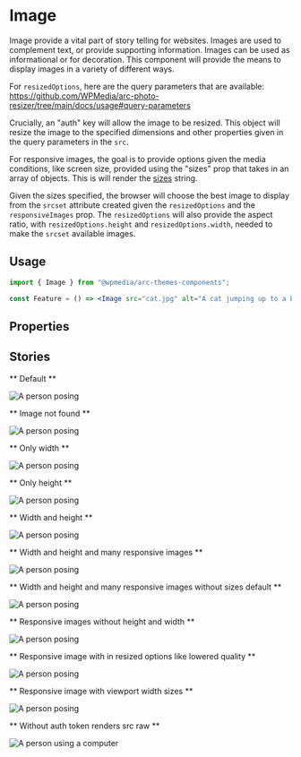 

<Meta title="Components/Image" component={Image} />

# Image

Image provide a vital part of story telling for websites. Images are used to complement text, or provide supporting information. Images can be used as informational or for decoration. This component will provide the means to display images in a variety of different ways.

For `resizedOptions`, here are the query parameters that are available: https://github.com/WPMedia/arc-photo-resizer/tree/main/docs/usage#query-parameters

Crucially, an "auth" key will allow the image to be resized. This object will resize the image to the specified dimensions and other properties given in the query parameters in the `src`.

For responsive images, the goal is to provide options given the media conditions, like screen size, provided using the "sizes" prop that takes in an array of objects. This is will render the [sizes](https://developer.mozilla.org/en-US/docs/Web/HTML/Element/img#attr-sizes) string.

Given the sizes specified, the browser will choose the best image to display from the `srcset` attribute created given the `resizedOptions` and the `responsiveImages` prop. The `resizedOptions` will also provide the aspect ratio, with `resizedOptions.height` and `resizedOptions.width`, needed to make the `srcset` available images.

## Usage

```jsx
import { Image } from "@wpmedia/arc-themes-components";

const Feature = () => <Image src="cat.jpg" alt="A cat jumping up to a ball" />;
```

## Properties

<ArgsTable of={Image} />

## Stories

** Default **

<Canvas>
	<Story name="Default">
		<Image
			src="/HY6LDPEW4BBFDLBYD4S3S7LZ3E.jpg"
			alt="A person posing"
			resizedOptions={{
				auth: "ab9e85e4ddf84da579c217bc66331a71941bd99dcfbc17ef0f25b166a094bec4",
			}}
			resizerURL="https://themesinternal-themesinternal-sandbox.web.arc-cdn.net/resizer/v2"
		/>
	</Story>
</Canvas>

** Image not found **

<Canvas>
	<Story name="Image not found">
		<Image
			src="/nowhere.jpg"
			alt="A person posing"
			resizedOptions={{
				auth: "ab9e85e4ddf84da579c217bc66331a71941bd99dcfbc17ef0f25b166a094bec4",
			}}
			resizerURL="https://themesinternal-themesinternal-sandbox.web.arc-cdn.net/resizer/v2"
		/>
	</Story>
</Canvas>

** Only width **

<Canvas>
	<Story name="Only width">
		<Image
			src="/HY6LDPEW4BBFDLBYD4S3S7LZ3E.jpg"
			alt="A person posing"
			width={300}
			resizedOptions={{
				auth: "ab9e85e4ddf84da579c217bc66331a71941bd99dcfbc17ef0f25b166a094bec4",
			}}
			resizerURL="https://themesinternal-themesinternal-sandbox.web.arc-cdn.net/resizer/v2"
		/>
	</Story>
</Canvas>

** Only height **

<Canvas>
	<Story name="Only height">
		<Image
			src="/HY6LDPEW4BBFDLBYD4S3S7LZ3E.jpg"
			alt="A person posing"
			height={300}
			resizedOptions={{
				auth: "ab9e85e4ddf84da579c217bc66331a71941bd99dcfbc17ef0f25b166a094bec4",
			}}
			resizerURL="https://themesinternal-themesinternal-sandbox.web.arc-cdn.net/resizer/v2"
		/>
	</Story>
</Canvas>

** Width and height **

<Canvas>
	<Story name="Width and height">
		<Image
			src="/HY6LDPEW4BBFDLBYD4S3S7LZ3E.jpg"
			alt="A person posing"
			height={300}
			width={300}
			resizedOptions={{
				auth: "ab9e85e4ddf84da579c217bc66331a71941bd99dcfbc17ef0f25b166a094bec4",
			}}
			resizerURL="https://themesinternal-themesinternal-sandbox.web.arc-cdn.net/resizer/v2"
		/>
	</Story>
</Canvas>

** Width and height and many responsive images **

<Canvas>
	<Story name="Width and height and many responsive images">
		<Image
			src="/HY6LDPEW4BBFDLBYD4S3S7LZ3E.jpg"
			alt="A person posing"
			height={300}
			width={300}
			resizedOptions={{
				auth: "ab9e85e4ddf84da579c217bc66331a71941bd99dcfbc17ef0f25b166a094bec4",
			}}
			responsiveImages={[100, 200, 1000]}
			resizerURL="https://themesinternal-themesinternal-sandbox.web.arc-cdn.net/resizer/v2"
			sizes={[
				{ isDefault: true, sourceSizeValue: "1000px" },
				{
					mediaCondition: "(min-width: 1000px)",
					sourceSizeValue: "200px",
				},
			]}
		/>
	</Story>
</Canvas>

** Width and height and many responsive images without sizes default **

<Canvas>
	<Story name="Width and height and many responsive images without sizes default">
		<Image
			src="/HY6LDPEW4BBFDLBYD4S3S7LZ3E.jpg"
			alt="A person posing"
			height={300}
			width={300}
			resizedOptions={{
				auth: "ab9e85e4ddf84da579c217bc66331a71941bd99dcfbc17ef0f25b166a094bec4",
			}}
			responsiveImages={[100, 200, 1000]}
			resizerURL="https://themesinternal-themesinternal-sandbox.web.arc-cdn.net/resizer/v2"
			sizes={[{ mediaCondition: "(min-width: 1000px)", sourceSizeValue: "200px" }]}
		/>
	</Story>
</Canvas>

** Responsive images without height and width **

<Canvas>
	<Story name="Responsive images without height and width">
		<Image
			src="/HY6LDPEW4BBFDLBYD4S3S7LZ3E.jpg"
			alt="A person posing"
			resizedOptions={{
				auth: "ab9e85e4ddf84da579c217bc66331a71941bd99dcfbc17ef0f25b166a094bec4",
			}}
			responsiveImages={[100, 200, 1000]}
			resizerURL="https://themesinternal-themesinternal-sandbox.web.arc-cdn.net/resizer/v2"
			sizes={[
				{ isDefault: true, sourceSizeValue: "1000px" },
				{
					mediaCondition: "(min-width: 1000px)",
					sourceSizeValue: "200px",
				},
			]}
		/>
	</Story>
</Canvas>

** Responsive image with in resized options like lowered quality **

<Canvas>
	<Story name="Responsive image with resized options like lowered quality">
		<Image
			src="/HY6LDPEW4BBFDLBYD4S3S7LZ3E.jpg"
			alt="A person posing"
			height={300}
			width={300}
			resizedOptions={{
				quality: 10,
				auth: "ab9e85e4ddf84da579c217bc66331a71941bd99dcfbc17ef0f25b166a094bec4",
			}}
			responsiveImages={[100, 200, 1000]}
			resizerURL="https://themesinternal-themesinternal-sandbox.web.arc-cdn.net/resizer/v2"
			sizes={[
				{ isDefault: true, sourceSizeValue: "1000px" },
				{
					mediaCondition: "(min-width: 1000px)",
					sourceSizeValue: "200px",
				},
			]}
		/>
	</Story>
</Canvas>

** Responsive image with viewport width sizes **

<Canvas>
	<Story name="Responsive image with viewport width sizes">
		<Image
			src="/HY6LDPEW4BBFDLBYD4S3S7LZ3E.jpg"
			alt="A person posing"
			height={300}
			width={300}
			resizedOptions={{
				quality: 10,
				auth: "ab9e85e4ddf84da579c217bc66331a71941bd99dcfbc17ef0f25b166a094bec4",
			}}
			responsiveImages={[100, 200, 1000, 1500]}
			resizerURL="https://themesinternal-themesinternal-sandbox.web.arc-cdn.net/resizer/v2"
			sizes={[
				{ isDefault: true, sourceSizeValue: "25vw" },
				{
					mediaCondition: "(min-width: 500px)",
					sourceSizeValue: "40vw",
				},
			]}
		/>
	</Story>
</Canvas>

** Without auth token renders src raw **

<Canvas>
	<Story name="Without auth token renders src raw">
		<Image src="/computer-user.jpeg" alt="A person using a computer" />
	</Story>
</Canvas>
